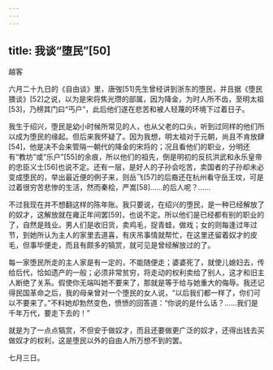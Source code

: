 ```yaml
---
---
---
```

title: 我谈“堕民”[50]
---




越客

六月二十九日的《自由谈》里，唐弢[51]先生曾经讲到浙东的堕民，并且据《堕民猥谈》[52]之说，以为是宋将焦光瓒的部属，因为降金，为时人所不齿，至明太祖[53]，乃榜其门曰“丐户”，此后他们遂在悲苦和被人轻蔑的环境下过着日子。

我生于绍兴，堕民是幼小时候所常见的人，也从父老的口头，听到过同样的他们所以成为堕民的缘起。但后来我怀疑了。因为我想，明太祖对于元朝，尚且不肯放肆[54]，他是决不会来管隔一朝代的降金的宋将的；况且看他们的职业，分明还有“教坊”或“乐户”[55]的余痕，所以他们的祖先，倒是明初的反抗洪武和永乐皇帝的忠臣义士[56]也说不定。还有一层，是好人的子孙会吃苦，卖国者的子孙却未必变成堕民的，举出最近便的例子来，则岳飞[57]的后裔还在杭州看守岳王坟，可是过着很穷苦悲惨的生活，然而秦桧，严嵩[58]……的后人呢？……

不过我现在并不想翻这样的陈年账。我只要说，在绍兴的堕民，是一种已经解放了的奴才，这解放就在雍正年间罢[59]，也说不定。所以他们是已经都有别的职业的了，自然是贱业。男人们是收旧货，卖鸡毛，捉青蛙，做戏；女的则每逢过年过节，到她所认为主人的家里去道喜，有庆吊事情就帮忙，在这里还留着奴才的皮毛，但事毕便走，而且有颇多的犒赏，就可见是曾经解放过的了。

每一家堕民所走的主人家是有一定的，不能随便走；婆婆死了，就使儿媳妇去，传给后代，恰如遗产的一般；必须非常贫穷，将走动的权利卖给了别人，这才和旧主人断绝了关系。假使你无端叫她不要来了，那就是等于给与她重大的侮辱。我还记得民国革命之后，我的母亲曾对一个堕民的女人说，“以后我们都一样了，你们可以不要来了。”不料她却勃然变色，愤愤的回答道：“你说的是什么话？……我们是千年万代，要走下去的！”

就是为了一点点犒赏，不但安于做奴才，而且还要做更广泛的奴才，还得出钱去买做奴才的权利，这是堕民以外的自由人所万想不到的罢。

七月三日。